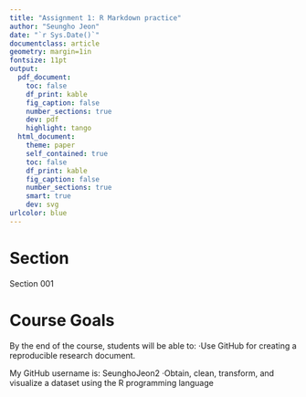 ```yaml
---
title: "Assignment 1: R Markdown practice"
author: "Seungho Jeon"
date: "`r Sys.Date()`"
documentclass: article
geometry: margin=1in
fontsize: 11pt
output:
  pdf_document:
    toc: false
    df_print: kable
    fig_caption: false
    number_sections: true
    dev: pdf
    highlight: tango
  html_document:
    theme: paper
    self_contained: true
    toc: false
    df_print: kable
    fig_caption: false
    number_sections: true
    smart: true
    dev: svg
urlcolor: blue
---
```


<!-- Write your Markdown below this line -->


# Section
Section 001

# Course Goals
By the end of the course, students will be able to:
·Use GitHub for creating a reproducible research document.

My GitHub username is: SeunghoJeon2
  ·Obtain, clean, transform, and visualize a dataset using the R programming language
